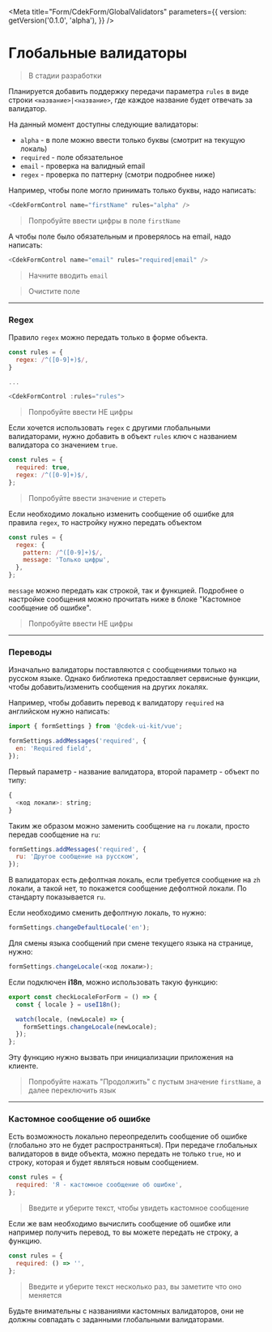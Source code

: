 
<Meta
  title="Form/CdekForm/GlobalValidators"
  parameters={{
    version: getVersion('0.1.0', 'alpha'),
  }}
/>

# Глобальные валидаторы

> В стадии разработки

Планируется добавить поддержку передачи параметра `rules` в виде строки `<название>|<название>`,
где каждое название будет отвечать за валидатор.

На данный момент доступны следующие валидаторы:

- `alpha` - в поле можно ввести только буквы (смотрит на текущую локаль)
- `required` - поле обязательное
- `email` - проверка на валидный email
- `regex` - проверка по паттерну (смотри подробнее ниже)

Например, чтобы поле могло принимать только буквы, надо написать:

```js
<CdekFormControl name="firstName" rules="alpha" />
```

> Попробуйте ввести цифры в поле `firstName`

<Story id="form-cdekform--global-validator" />

А чтобы поле было обязательным и проверялось на email, надо написать:

```js
<CdekFormControl name="email" rules="required|email" />
```

> Начните вводить `email`

> Очистите поле

<Story id="form-cdekformcontrol--required-with-email" />

---

### Regex

Правило `regex` можно передать только в форме объекта.

```js
const rules = {
  regex: /^([0-9]+)$/,
}

...

<CdekFormControl :rules="rules">
```

> Попробуйте ввести НЕ цифры

<Story id="form-cdekformcontrol--regex" />

Если хочется использовать `regex` с другими глобальными валидаторами, нужно
добавить в объект `rules` ключ с названием валидатора со значением `true`.

```js
const rules = {
  required: true,
  regex: /^([0-9]+)$/,
};
```

> Попробуйте ввести значение и стереть

<Story id="form-cdekformcontrol--regex-with-required" />

Если необходимо локально изменить сообщение об ошибке для правила `regex`, то настройку нужно
передать объектом

```js
const rules = {
  regex: {
    pattern: /^([0-9]+)$/,
    message: 'Только цифры',
  },
};
```

`message` можно передать как строкой, так и функцией. Подробнее о настройке сообщения можно
прочитать ниже в блоке "Кастомное сообщение об ошибке".

> Попробуйте ввести НЕ цифры

<Story id="form-cdekformcontrol--regex-with-custom-error" />

---

### Переводы

Изначально валидаторы поставляются с сообщениями только на русском языке. Однако библиотека
предоставляет сервисные функции, чтобы добавить/изменить сообщения на других локалях.

Например, чтобы добавить перевод к валидатору `required` на английском нужно написать:

```js
import { formSettings } from '@cdek-ui-kit/vue';

formSettings.addMessages('required', {
  en: 'Required field',
});
```

Первый параметр - название валидатора, второй параметр - объект по типу:

```js
{
  <код локали>: string;
}
```

Таким же образом можно заменить сообщение на `ru` локали, просто передав сообщение на `ru`:

```js
formSettings.addMessages('required', {
  ru: 'Другое сообщение на русском',
});
```

В валидаторах есть дефолтная локаль, если требуется сообщение на `zh` локали, а такой нет, то покажется
сообщение дефолтной локали. По стандарту показывается `ru`.

Если необходимо сменить дефолтную локаль, то нужно:

```js
formSettings.changeDefaultLocale('en');
```

Для смены языка сообщений при смене текущего языка на странице, нужно:

```js
formSettings.changeLocale(<код локали>);
```

Если подключен **i18n**, можно использовать такую функцию:

```js
export const checkLocaleForForm = () => {
  const { locale } = useI18n();

  watch(locale, (newLocale) => {
    formSettings.changeLocale(newLocale);
  });
};
```

Эту функцию нужно вызвать при инициализации приложения на клиенте.

> Попробуйте нажать "Продолжить" с пустым значение `firstName`, а далее переключить язык

<Story id="form-cdekform--change-language" />

---

### Кастомное сообщение об ошибке

Есть возможность локально переопределить сообщение об ошибке (глобально это не будет распространяться).
При передаче глобальных валидаторов в виде объекта, можно передать не только `true`, но и строку,
которая и будет являться новым сообщением.

```js
const rules = {
  required: 'Я - кастомное сообщение об ошибке',
};
```

> Введите и уберите текст, чтобы увидеть кастомное сообщение

<Story id="form-cdekformcontrol--required-custom-message" />

Если же вам необходимо вычислить сообщение об ошибке или например получить перевод, то
вы можете передать не строку, а функцию.

```js
const rules = {
  required: () => '',
};
```

> Введите и уберите текст несколько раз, вы заметите что оно меняется

<Story id="form-cdekformcontrol--required-custom-message-function" />

Будьте внимательны с названиями кастомных валидаторов, они не должны совпадать с заданными
глобальными валидаторами.
